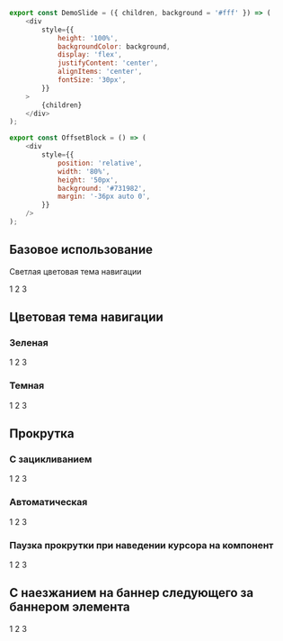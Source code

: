 
```javascript collapse=Код DemoSlide
export const DemoSlide = ({ children, background = '#fff' }) => (
    <div
        style={{
            height: '100%',
            backgroundColor: background,
            display: 'flex',
            justifyContent: 'center',
            alignItems: 'center',
            fontSize: '30px',
        }}
    >
        {children}
    </div>
);

export const OffsetBlock = () => (
    <div
        style={{
            position: 'relative',
            width: '80%',
            height: '50px',
            background: '#731982',
            margin: '-36px auto 0',
        }}
    />
);
```

## Базовое использование
Светлая цветовая тема навигации

<Playground>
    <Banner>
        <DemoSlide background="#00B956">1</DemoSlide>
        <DemoSlide background="#00a04b">2</DemoSlide>
        <DemoSlide background="#02d263">3</DemoSlide>
    </Banner>
</Playground>

## Цветовая тема навигации

### Зеленая

<Playground>
    <Banner navTheme="green">
        <DemoSlide background="#f0f0f0">1</DemoSlide>
        <DemoSlide background="#ededed">2</DemoSlide>
        <DemoSlide background="#f5f5f5">3</DemoSlide>
    </Banner>
</Playground>

### Темная

<Playground>
    <Banner navTheme="dark">
        <DemoSlide background="#C5C1BD">1</DemoSlide>
        <DemoSlide background="#C1C1BD">2</DemoSlide>
        <DemoSlide background="#C9C1BD">3</DemoSlide>
    </Banner>
</Playground>

## Прокрутка

### C зацикливанием

<Playground>
    <Banner loop>
        <DemoSlide background="#00B956">1</DemoSlide>
        <DemoSlide background="#00a04b">2</DemoSlide>
        <DemoSlide background="#02d263">3</DemoSlide>
    </Banner>
</Playground>

### Автоматическая

<Playground>
    <Banner loop autoPlay autoPlayDelay={3000}>
        <DemoSlide background="#00B956">1</DemoSlide>
        <DemoSlide background="#00a04b">2</DemoSlide>
        <DemoSlide background="#02d263">3</DemoSlide>
    </Banner>
</Playground>

### Паузка прокрутки при наведении курсора на компонент

<Playground>
    <Banner loop autoPlay autoPlayDelay={3000} pauseOnHover>
        <DemoSlide background="#00B956">1</DemoSlide>
        <DemoSlide background="#00a04b">2</DemoSlide>
        <DemoSlide background="#02d263">3</DemoSlide>
    </Banner>
</Playground>

## С наезжанием на баннер следующего за баннером элемента

<Playground>
    <Banner withPaginationBottomOffset>
        <DemoSlide background="#00B956">1</DemoSlide>
        <DemoSlide background="#00a04b">2</DemoSlide>
        <DemoSlide background="#02d263">3</DemoSlide>
    </Banner>
    <OffsetBlock />
</Playground>

